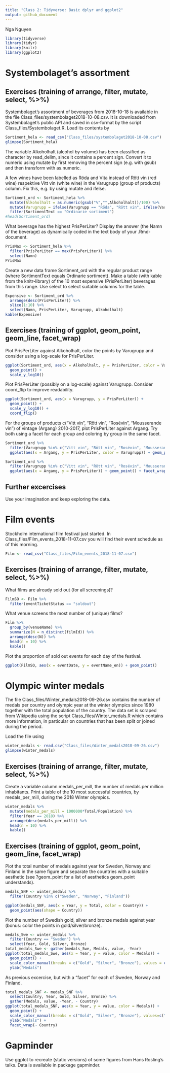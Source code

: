```yaml
---
title: "Class 2: Tidyverse: Basic dplyr and ggplot2"
output: github_document
---
```

Nga Nguyen

```r
library(tidyverse)
library(tidyr)
library(knitr)
library(ggplot2)
```

# Systembolaget’s assortment
## Exercises (training of arrange, filter, mutate, select, %>%)
Systembolaget’s assortment of beverages from 2018-10-18 is available in the file Class_files/systembolaget2018-10-08.csv. It is downloaded from Systembolaget’s public API and saved in csv-format by the script Class_files/Systembolaget.R. Load its contents by

```r
Sortiment_hela <- read_csv("Class_files/systembolaget2018-10-08.csv")
glimpse(Sortiment_hela)
```

The variable Alkoholhalt (alcohol by volume) has been classified as character by read_delim, since it contains a percent sign. Convert it to numeric using mutate by first removing the percent sign (e.g. with gsub) and then transform with as.numeric.

A few wines have been labelled as Röda and Vita instead of Rött vin (red wine) respektive Vitt vin (white wine) in the Varugrupp (group of products) column. Fix this, e.g. by using mutate and ifelse.

```r
Sortiment_ord <- Sortiment_hela %>%
  mutate(Alkoholhalt = as.numeric(gsub("%","",Alkoholhalt))/100) %>%
  mutate(Varugrupp = ifelse(Varugrupp == "Röda", "Rött vin", ifelse(Varugrupp == "Vita", "Vitt vin", Varugrupp))) %>%
  filter(SortimentText == "Ordinarie sortiment")
#head(Sortiment_ord)
```

What beverage has the highest PrisPerLiter? Display the answer (the Namn of the beverage) as dynamically coded in the text body of your .Rmd-document.

```r
PrisMax <- Sortiment_hela %>%
  filter(PrisPerLiter == max(PrisPerLiter)) %>%
  select(Namn)
PrisMax
```

Create a new data frame Sortiment_ord with the regular product range (where SortimentText equals Ordinarie sortiment). Make a table (with kable from the knitr-library) of the 10 most expensive (PrisPerLiter) beverages from this range. Use select to select suitable columns for the table.

```r
Expensive <- Sortiment_ord %>%
  arrange(desc(PrisPerLiter)) %>%
  slice(1:10) %>%
  select(Namn, PrisPerLiter, Varugrupp, Alkoholhalt)
kable(Expensive)
```

## Exercises (training of ggplot, geom_point, geom_line, facet_wrap)
Plot PrisPerLiter against Alkoholhalt, color the points by Varugrupp and consider using a log-scale for PrisPerLiter.

```r
ggplot(Sortiment_ord, aes(x = Alkoholhalt, y = PrisPerLiter, color = Varugrupp)) + 
  geom_point() + 
  scale_y_log10()
```

Plot PrisPerLiter (possibly on a log-scale) against Varugrupp. Consider coord_flip to improve readability.

```r
ggplot(Sortiment_ord, aes(x = Varugrupp, y = PrisPerLiter)) + 
  geom_point() + 
  scale_y_log10() + 
  coord_flip()
```

For the groups of products c("Vitt vin", "Rött vin", "Rosévin", "Mousserande vin") of vintage (Argang) 2010-2017, plot  PrisPerLiter against Argang. Try both using a facet for each group and coloring by group in the same facet.

```r
Sortiment_ord %>%
  filter(Varugrupp %in% c("Vitt vin", "Rött vin", "Rosévin", "Mousserande vin"), Argang %in% c(2010:2017)) %>%
  ggplot(aes(x = Argang, y = PrisPerLiter, color = Varugrupp)) + geom_point()

Sortiment_ord %>%
  filter(Varugrupp %in% c("Vitt vin", "Rött vin", "Rosévin", "Mousserande vin"), Argang %in% c(2010:2017)) %>%
  ggplot(aes(x = Argang, y = PrisPerLiter)) + geom_point() + facet_wrap(~ Varugrupp)
```

## Further excercises
Use your imagination and keep exploring the data.

# Film events

Stockholm international film festival just started. In Class_files/Film_events_2018-11-07.csv you will find their event schedule as of this morning.

```r
Film <- read_csv("Class_files/Film_events_2018-11-07.csv")
```

## Exercises (training of arrange, filter, mutate, select, %>%)
What films are already sold out (for all screenings)?

```r
FilmSO <- Film %>%
  filter(eventTicketStatus == "soldout")
```

What venue screens the most number of (unique) films?

```r
Film %>% 
  group_by(venueName) %>% 
  summarize(N = n_distinct(filmId)) %>%
  arrange(desc(N)) %>%
  head(n = 10) %>%
  kable()
```

Plot the proportion of sold out events for each day of the festival.

```r
ggplot(FilmSO, aes(x = eventDate, y = eventName_en)) + geom_point() 
```

# Olympic winter medals
The file Class_files/Winter_medals2018-09-26.csv contains the number of medals per country and olympic year at the winter olympics since 1980 together with the total population of the country. The data set is scraped from Wikipedia using the script  Class_files/Winter_medals.R which contains more information, in particular on countries that has been split or joined during the period.

Load the file using

```r
winter_medals <- read.csv("Class_files/Winter_medals2018-09-26.csv")
glimpse(winter_medals)
```

## Exercises (training of arrange, filter, mutate, select, %>%)
Create a variable column medals_per_mill, the number of medals per million inhabitants.
Print a table of the 10 most successful countries, by medals_per_mill, during the 2018 Winter olympics.

```r
winter_medals %>%
  mutate(medals_per_mill = 1000000*Total/Population) %>%
  filter(Year == 2018) %>%
  arrange(desc(medals_per_mill)) %>%
  head(n = 10) %>%
  kable()
```

## Exercises (training of ggplot, geom_point, geom_line, facet_wrap)
Plot the total number of medals against year for Sweden, Norway and Finland in the same figure and separate the countries with a suitable aesthetic (see ?geom_point for a list of aesthetics geom_point understands).

```r
medals_SNF <- winter_medals %>%
  filter(Country %in% c("Sweden", "Norway", "Finland"))

ggplot(medals_SNF, aes(x = Year, y = Total, color = Country)) + 
  geom_point(aes(shape = Country))
```

Plot the number of Swedish gold, silver and bronze medals against year (bonus: color the points in gold/silver/bronze).

```r
medals_Swe <- winter_medals %>%
  filter(Country == "Sweden") %>%
  select(Year, Gold, Silver, Bronze)
total_medals_Swe <- gather(medals_Swe, Medals, value, -Year)
ggplot(total_medals_Swe, aes(x = Year, y = value, color = Medals)) + 
  geom_point() +
  scale_color_manual(breaks = c("Gold", "Silver", "Bronze"), values = c("goldenrod3", "gold", "gray75")) +
  ylab("Medals") 
```

As previous excercise, but with a “facet” for each of Sweden, Norway and Finland.

```r
total_medals_SNF <- medals_SNF %>%
  select(Country, Year, Gold, Silver, Bronze) %>%
  gather(Medals, value, -Year, - Country)
ggplot(total_medals_SNF, aes(x = Year, y = value, color = Medals)) + 
  geom_point() +
  scale_color_manual(breaks = c("Gold", "Silver", "Bronze"), values=c("goldenrod3", "gold", "gray75")) +
  ylab("Medals") +
  facet_wrap(~ Country)
```

# Gapminder
Use ggplot to recreate (static versions) of some figures from Hans Rosling’s talks. Data is available in package gapminder.


